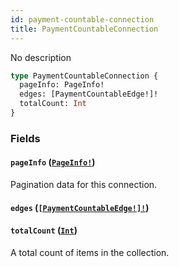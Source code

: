 ```yaml
---
id: payment-countable-connection
title: PaymentCountableConnection
---
```


No description

```graphql
type PaymentCountableConnection {
  pageInfo: PageInfo!
  edges: [PaymentCountableEdge!]!
  totalCount: Int
}
```

### Fields

#### `pageInfo` ([`PageInfo!`](/developer/api-reference/objects/page-info.mdx))

Pagination data for this connection.

#### `edges` ([`[PaymentCountableEdge!]!`](/developer/api-reference/objects/payment-countable-edge.mdx))

#### `totalCount` ([`Int`](/developer/api-reference/scalars/int.mdx))

A total count of items in the collection.

